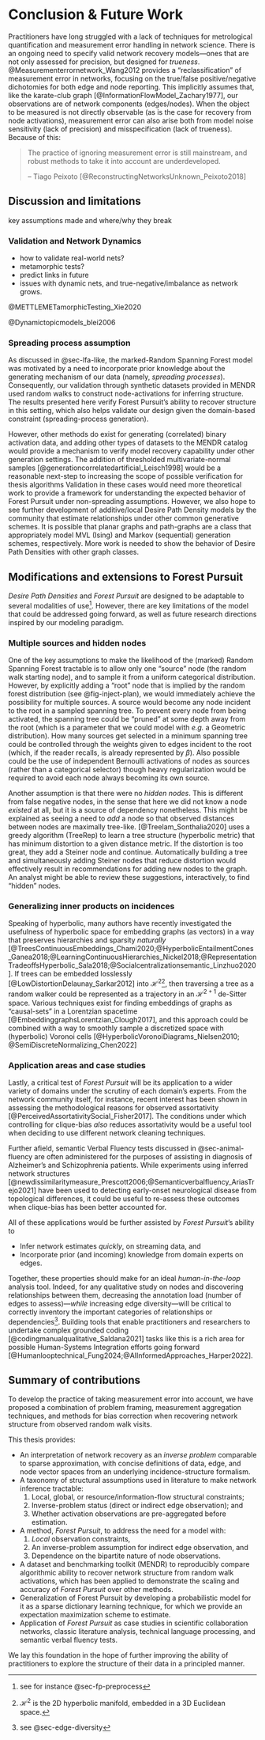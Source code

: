 # Conclusion & Future Work {#sec-conclusion}

Practitioners have long struggled with a lack of techniques for metrological quantification and measurement error handling in network science.
There is an ongoing need to specify valid network recovery models---ones that are not only assessed for precision, but designed for _trueness_.
@Measurementerrornetwork_Wang2012 provides a "reclassification" of measurement error in networks, focusing on the true/false positive/negative dichotomies for both edge and node reporting.
This implicitly assumes that, like the karate-club graph [@InformationFlowModel_Zachary1977], our observations are of network components (edges/nodes).
When the object to be measured is not directly observable (as is the case for recovery from node activations), measurement error can also arise both from model noise sensitivity (lack of precision) and misspecification (lack of trueness).
Because of this:

\singlespacing

> The practice of ignoring measurement error is still mainstream, and robust methods to take it into account are underdeveloped.
>
> \hfill -- Tiago Peixoto [@ReconstructingNetworksUnknown_Peixoto2018]

\doublespacing 

<!-- ## Limitations of _Forest Pursuit_ {#sec-issues} -->

<!-- ## Future Work -->

## Discussion and limitations

key assumptions made and where/why they break

### Validation and Network Dynamics

- how to validate real-world nets?
- metamorphic tests?
- predict links in future
- issues with dynamic nets, and true-negative/imbalance as network grows. 

@METTLEMETamorphicTesting_Xie2020

@Dynamictopicmodels_blei2006

### Spreading process assumption

As discussed in @sec-lfa-like, the marked-Random Spanning Forest model was motivated by a need to incorporate prior knowledge about the generating mechanism of our data (namely, _spreading processes_).
Consequently, our validation through synthetic datasets provided in MENDR used random walks to construct node-activations for inferring structure.
The results presented here verify Forest Pursuit's ability to recover structure in this setting, which also helps validate our design given the domain-based constraint (spreading-process generation).  

However, other methods do exist for generating (correlated) binary activation data, and adding other types of datasets to the MENDR catalog would provide a mechanism to verify model recovery capability under other generation settings. 
The addition of thresholded multivariate-normal samples [@generationcorrelatedartificial_Leisch1998] would be a reasonable next-step to increasing the scope of possible verification for thesis algorithms 
Validation in these cases would need more theoretical work to provide a framework for understanding the expected behavior of Forest Pursuit under non-spreading assumptions.
However, we also hope to see further development of additive/local Desire Path Density models by the community that estimate relationships under other common generative schemes.
It is possible that planar graphs and path-graphs are a class that appropriately model MVL (Ising) and Markov (sequential) generation schemes, respectively.
More work is needed to show the behavior of Desire Path Densities with other graph classes. 







## Modifications and extensions to Forest Pursuit{#sec-future-fp}

_Desire Path Densities_ and _Forest Pursuit_ are designed to be adaptable to several modalities of use^[see for instance @sec-fp-preprocess].
However, there are key limitations of the model that could be addressed going forward, as well as future research directions inspired by our modeling paradigm.  

### Multiple sources and hidden nodes

One of the key assumptions to make the likelihood of the (marked) Random Spanning Forest tractable is to allow only one "source" node (the random walk starting node), and to sample it from a uniform categorical distribution.
However, by explicitly adding a "root" node that is implied by the random forest distribution (see @fig-inject-plan), we would immediately achieve the possibility for multiple sources.
A source would become any node incident to the root in a sampled spanning tree.
To prevent every node from being activated, the spanning tree could be "pruned" at some depth away from the root (which is a parameter that we could model with _e.g._ a Geometric distribution).
How many sources get selected in a minimum spanning tree could be controlled through the weights given to edges incident to the root (which, if the reader recalls, is already represented by $\beta$).
Also possible could be the use of independent Bernoulli activations of nodes as sources (rather than a categorical selector) though heavy regularization would be required to avoid each node always becoming its own source. 

Another assumption is that there were no _hidden nodes_.
This is different from false negative nodes, in the sense that here we did not know a node _existed_ at all, but it is a source of dependency nonetheless. 
This might be explained as seeing a need to _add_ a node so that observed distances between nodes are maximally tree-like.
[@TreeIam_Sonthalia2020] uses a greedy algorithm (TreeRep) to learn a tree structure (hyperbolic metric) that has minimum distortion to a given distance metric.
If the distortion is too great, they add a Steiner node and continue.
Automatically building a tree and simultaneously adding Steiner nodes that reduce distortion would effectively result in recommendations for adding new nodes to the graph.
An analyst might be able to review these suggestions, interactively, to find "hidden" nodes. 

### Generalizing inner products on incidences {#sec-future-hyperbolic}

Speaking of hyperbolic, many authors have recently investigated the usefulness of hyperbolic space for embedding graphs (as vectors) in a way that preserves hierarchies and sparsity _naturally_ [@TreesContinuousEmbeddings_Chami2020;@HyperbolicEntailmentCones_Ganea2018;@LearningContinuousHierarchies_Nickel2018;@RepresentationTradeoffsHyperbolic_Sala2018;@Socialcentralizationsemantic_Linzhuo2020]. 
If trees can be embedded losslessly [@LowDistortionDelaunay_Sarkar2012] into $\mathcal{H}^2$^[
  $\mathcal{H}^2$ is the 2D hyperbolic manifold, embedded in a 3D Euclidean space.
], then traversing a tree as a random walker could be represented as a trajectory in an $\mathcal{H}^{2+1}$ de-Sitter space.
Various techniques exist for finding embeddings of graphs as "causal-sets" in a Lorentzian spacetime [@EmbeddinggraphsLorentzian_Clough2017], and this approach could be combined with a way to smoothly sample a discretized space with (hyperbolic) Voronoi cells [@HyperbolicVoronoiDiagrams_Nielsen2010; @SemiDiscreteNormalizing_Chen2022]


### Application areas and case studies

Lastly, a critical test of _Forest Pursuit_ will be its application to a wider variety of domains under the scrutiny of each domain's experts. 
From the network community itself, for instance, recent interest has been shown in assessing the methodological reasons for observed assortativity [@PerceivedAssortativitySocial_Fisher2017].
The conditions under which controlling for clique-bias _also_ reduces assortativity would be a useful tool when deciding to use different network cleaning techniques. 

Further afield, semantic Verbal Fluency tests discussed in @sec-animal-fluency are often administered for the purposes of assisting in diagnosis of Alzheimer's and Schizophrenia patients.
While experiments using inferred network structures [@newdissimilaritymeasure_Prescott2006;@Semanticverbalfluency_AriasTrejo2021] have been used to detecting early-onset neurological disease from topological differences, it could be useful to re-assess these outcomes when clique-bias has been better accounted for. 

All of these applications would be further assisted by _Forest Pursuit_'s ability to

- Infer network estimates _quickly_, on streaming data, and
- Incorporate prior (and incoming) knowledge from domain experts on edges.

Together, these properties should make for an ideal _human-in-the-loop_ analysis tool.
Indeed, for any qualitative study on nodes and discovering relationships between them, decreasing the annotation load (number of edges to assess)---_while_ increasing edge diversity---will be critical to correctly inventory the important categories of relationships or dependencies^[see @sec-edge-diversity].
Building tools that enable practitioners and researchers to undertake complex grounded coding [@codingmanualqualitative_Saldana2021] tasks like this is a rich area for possible Human-Systems Integration efforts going forward [@Humanlooptechnical_Fung2024;@AIInformedApproaches_Harper2022].


## Summary of contributions

To develop the practice of taking measurement error into account, we have proposed a combination of problem framing, measurement aggregation techniques, and methods for bias correction when recovering network structure from observed random walk visits. 

This thesis provides:

- An interpretation of network recovery as an _inverse problem_ comparable to sparse approximation, with concise definitions of data, edge, and node vector spaces from an underlying incidence-structure formalism. 
- A taxonomy of structural assumptions used in literature to make network inference tractable:
  1) Local, global, or resource/information-flow structural constraints;
  2) Inverse-problem status (direct or indirect edge observation); and
  3) Whether activation observations are pre-aggregated before estimation. 
- A method, _Forest Pursuit_, to address the need for a model with:
  1) _Local_ observation constraints,
  2) An inverse-problem assumption for indirect edge observation, and
  3) Dependence on the bipartite nature of node observations.   
- A dataset and benchmarking toolkit (MENDR) to reproducibly compare algorithmic ability to recover network structure from random walk activations, which has been applied to demonstrate the scaling and accuracy of _Forest Pursuit_ over other methods. 
- Generalization of Forest Pursuit by developing a probabilistic model for it as a sparse dictionary learning technique, for which we provide an expectation maximization scheme to estimate.  
- Application of _Forest Pursuit_ as case studies in scientific collaboration networks, classic literature analysis, technical language processing, and semantic verbal fluency tests.   

We lay this foundation in the hope of further improving the ability of practitioners to explore the structure of their data in a principled manner.

